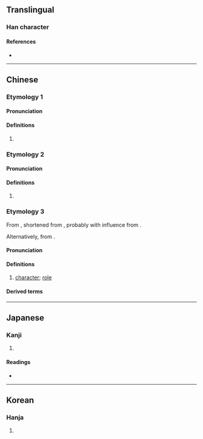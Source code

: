 {{character info/new}}
==Translingual==

===Han character===
{{Han char|rn=30|rad=口|as=05|sn=8|four=66000|canj=RKSR|ids=⿰口加}}

====References====
* {{Han ref|kx=0185.211|dkj=03523|hdz=10610.060|uh=5496|ud=21654|bh=A940|bd=43328}}

----

==Chinese==
{{zh-forms}}
===Etymology 1===
====Pronunciation====
{{zh-pron
|m=kā
|c=gaa3
|h=pfs=kâ
|md=
|mn=ka/qz,xm,zz:ko
|mn_note=ka - literary; ko - vernacular (俗)
|w=1kha
|oc=
|cat=n
}}

====Definitions====
{{zh-hanzi}}

# {{zh-only used in|咖啡}}

===Etymology 2===
====Pronunciation====
{{zh-pron
|m=gā,kā,2nb=Taiwan
|c=gaa3
|mn=ka
|w=1ka
|oc=
|cat=n
}}

====Definitions====
{{zh-hanzi}}

# {{zh-only used in|咖喱||咖哩}}

===Etymology 3===
From {{der|zh|nan|-}} {{zh-l|跤|tr=kha}}, shortened from {{zh-l|跤數|kha-siàu|character; guy}}, probably with influence from {{cog|cmn|-}} {{zh-l|腳色|character}}.

Alternatively, from {{der|zh|en|cast}}.

====Pronunciation====
{{zh-pron
|m=kā
|cat=n
}}

====Definitions====
{{zh-hanzi}}

# [[character]]; [[role]] {{rfgloss|zh}}

====Derived terms====
{{zh-der|大咖|小咖|怪咖}}
----

==Japanese==

===Kanji===
{{ja-kanji|grade=|rs=口05}}

# {{defn|lang=ja|sort=口05}}

====Readings====
* {{ja-readings|on=[[か]] (ka)|kun=}}

----

==Korean==

===Hanja===
{{ko-hanja|hangeul=가|mr=ka}}

# {{defn|lang=ko|sort=口05}}